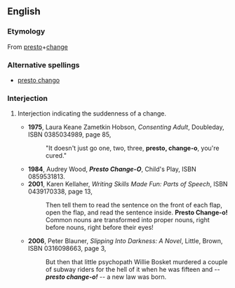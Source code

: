 ==English==
===Etymology===
From [[presto]]+[[change]]
===Alternative spellings===
*[[presto chango]]
===Interjection===
{{en-intj}}
#{{informal}} Interjection indicating the suddenness of a change.
#*'''1975''', Laura Keane Zametkin Hobson, ''Consenting Adult'', Doubleday, ISBN 0385034989, page 85, 
#*:"It doesn't just go one, two, three, '''presto, change-o''', you're cured."
#*'''1984''', Audrey Wood, '''''Presto Change-O''''', Child's Play, ISBN 0859531813.
#*'''2001''', Karen Kellaher, ''Writing Skills Made Fun: Parts of Speech'', ISBN 0439170338, page 13,
#*:Then tell them to read the sentence on the front of each flap, open the flap, and read the sentence inside. '''Presto Change-o!''' Common nouns are transformed into proper nouns, right before nouns, right before their eyes!
#*'''2006''', Peter Blauner, ''Slipping Into Darkness: A Novel'', Little, Brown, ISBN 0316098663, page 3, 
#*:But then that little psychopath Willie Bosket murdered a couple of subway riders for the hell of it when he was fifteen and -- '''''presto change-o!''''' -- a new law was born.
